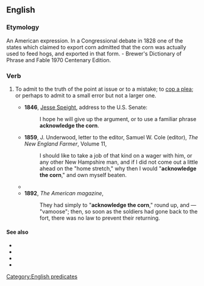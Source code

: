 ==English==

===Etymology===
An American expression. In a Congressional debate in 1828 one of the states which claimed to export corn admitted that the corn was actually used to feed hogs, and exported in that form. - Brewer's Dictionary of Phrase and Fable 1970 Centenary Edition.

===Verb===
{{head|en|verb|head=[[acknowledge]] the [[corn]]}}

# {{lb|en|idiomatic}} To admit to the truth of the point at issue or to a mistake; to [[cop a plea]]; or perhaps to admit to a small error but not a larger one.
#* '''1846''', [[w:Jesse Speight|Jesse Speight]], address to the U.S. Senate:
#*: I hope he will give up the argument, or to use a familiar phrase '''acknowledge the corn'''.
#* '''1859''', J. Underwood, letter to the editor, Samuel W. Cole (editor), ''The New England Farmer'', Volume 11,
#*: I should like to take a job of that kind on a wager with him, or any other New Hampshire man, and if I did not come out a little ahead on the "home stretch," why then I would "'''acknowledge the corn'''," and own myself beaten.
#* {{quote-text|year=1880|author=Parliament of Canada|title=Official report of the debates of the House of Commons of the Dominion of Canada‎|passage=Will the hon. gentleman '''acknowledge the corn'''? He does not do it. He is non-committal.}}
#* '''1892''', ''The American magazine‎'',
#*: They had simply to "'''acknowledge the corn'''," round up, and — "vamoose"; then, so soon as the soldiers had gone back to the fort, there was no law to prevent their returning.

====See also====
* {{l|en|concessio}}
* {{l|en|concession}}
* {{l|en|paromologia}}
* {{l|en|paromology}}

[[Category:English predicates]]